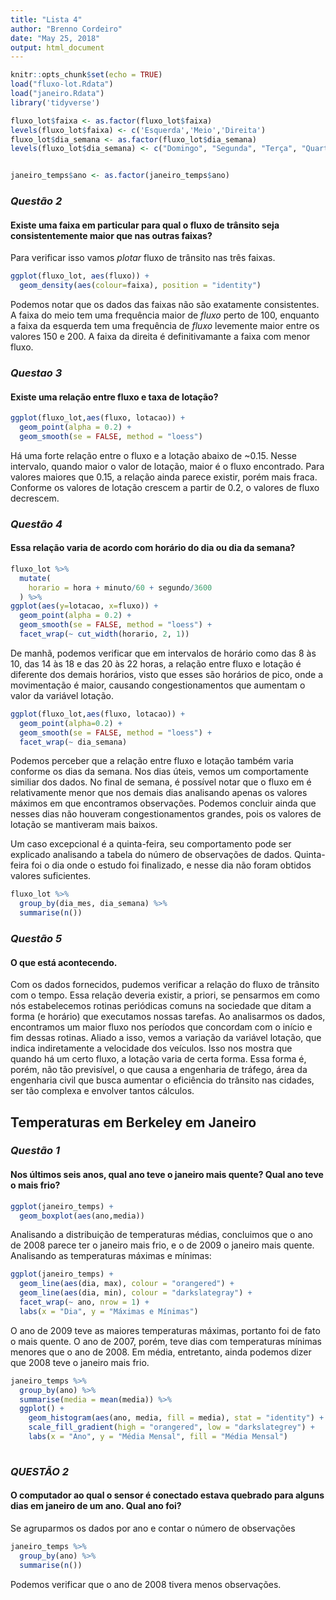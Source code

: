```yaml
---
title: "Lista 4"
author: "Brenno Cordeiro"
date: "May 25, 2018"
output: html_document
---
```


```r
knitr::opts_chunk$set(echo = TRUE)
load("fluxo-lot.Rdata")
load("janeiro.Rdata")
library('tidyverse')

fluxo_lot$faixa <- as.factor(fluxo_lot$faixa)
levels(fluxo_lot$faixa) <- c('Esquerda','Meio','Direita')
fluxo_lot$dia_semana <- as.factor(fluxo_lot$dia_semana)
levels(fluxo_lot$dia_semana) <- c("Domingo", "Segunda", "Terça", "Quarta", "Quinta", "Sexta", "Sábado")


janeiro_temps$ano <- as.factor(janeiro_temps$ano)
```

### *Questão 2*
#### Existe uma faixa em particular para qual o fluxo de trânsito seja **consistentemente** maior que nas outras faixas?
Para verificar isso vamos *plotar* fluxo de trânsito nas três faixas.

```r
ggplot(fluxo_lot, aes(fluxo)) +
  geom_density(aes(colour=faixa), position = "identity")
```

Podemos notar que os dados das faixas não são exatamente consistentes. A faixa do meio tem uma frequência maior de *fluxo* perto de 100, enquanto a faixa da esquerda tem uma frequência de *fluxo* levemente maior entre os valores 150 e 200. A faixa da direita é definitivamante a faixa com menor fluxo.

### *Questao 3*
#### Existe uma relação entre fluxo e taxa de lotação?

```r
ggplot(fluxo_lot,aes(fluxo, lotacao)) +
  geom_point(alpha = 0.2) +
  geom_smooth(se = FALSE, method = "loess")
```

<!-- Parece haver uma forte relação entre o fluxo e taxa de lotação quando o fluxo é menor que ~70. Quando o fluxo é maior, a relação ainda parece existir, mas há muitos pontos fora dessa relação. Por fim, a relação parece sim existir, mas é mais fraca quando o fluxo cresce. -->
Há uma forte relação entre o fluxo e a lotação abaixo de ~0.15. Nesse intervalo, quando maior o valor de lotação, maior é o fluxo encontrado. Para valores maiores que 0.15, a relação ainda parece existir, porém mais fraca. Conforme os valores de lotação crescem a partir de 0.2, o valores de fluxo decrescem.

### *Questão 4*
#### Essa relação varia de acordo com horário do dia ou dia da semana?

```r
fluxo_lot %>% 
  mutate(
    horario = hora + minuto/60 + segundo/3600
  ) %>% 
ggplot(aes(y=lotacao, x=fluxo)) +
  geom_point(alpha = 0.2) +
  geom_smooth(se = FALSE, method = "loess") +
  facet_wrap(~ cut_width(horario, 2, 1))
```

De manhã, podemos verificar que em intervalos de horário como das 8 às 10, das 14 às 18 e das 20 às 22 horas, a relação entre fluxo e lotação é diferente dos demais horários, visto que esses são horários de pico, onde a movimentação é maior, causando congestionamentos que aumentam o valor da variável lotação.

```r
ggplot(fluxo_lot,aes(fluxo, lotacao)) +
  geom_point(alpha=0.2) +
  geom_smooth(se = FALSE, method = "loess") +
  facet_wrap(~ dia_semana)
```
Podemos perceber que a relação entre fluxo e lotação também varia conforme os dias da semana. Nos dias úteis, vemos um comportamente similiar dos dados. No final de semana, é possível notar que o fluxo em é relativamente menor que nos demais dias analisando apenas os valores máximos em que encontramos observações. Podemos concluir ainda que nesses dias não houveram congestionamentos grandes, pois os valores de lotação se mantiveram mais baixos.

Um caso excepcional é a quinta-feira, seu comportamento pode ser explicado analisando a tabela do número de observações de dados. Quinta-feira foi o dia onde o estudo foi finalizado, e nesse dia não foram obtidos valores suficientes.

```r
fluxo_lot %>% 
  group_by(dia_mes, dia_semana) %>% 
  summarise(n())
```


### *Questão 5*
#### O que está acontecendo.

Com os dados fornecidos, pudemos verificar a relação do fluxo de trânsito com o tempo. Essa relação deveria existir, a priori, se pensarmos em como nós estabelecemos rotinas periódicas comuns na sociedade que ditam a forma (e horário) que executamos nossas tarefas. Ao analisarmos os dados, encontramos um maior fluxo nos períodos que concordam com o início e fim dessas rotinas. Aliado a isso, vemos a variação da variável lotação, que indica indiretamente a velocidade dos veículos. Isso nos mostra que quando há um certo fluxo, a lotação varia de certa forma. Essa forma é, porém, não tão previsível, o que causa a engenharia de tráfego, área da engenharia civil que busca aumentar o eficiência do trânsito nas cidades, ser tão complexa e envolver tantos cálculos.

## Temperaturas em Berkeley em Janeiro

### *Questão 1*
#### Nos últimos seis anos, qual ano teve o janeiro mais quente? Qual ano teve o mais frio?

```r
ggplot(janeiro_temps) +
  geom_boxplot(aes(ano,media))
```

Analisando a distribuição de temperaturas médias, concluimos que o ano de 2008 parece ter o janeiro mais frio, e o de 2009 o janeiro mais quente.
Analisando as temperaturas máximas e mínimas:

```r
ggplot(janeiro_temps) +
  geom_line(aes(dia, max), colour = "orangered") +
  geom_line(aes(dia, min), colour = "darkslategray") +
  facet_wrap(~ ano, nrow = 1) + 
  labs(x = "Dia", y = "Máximas e Mínimas")
```

O ano de 2009 teve as maiores temperaturas máximas, portanto foi de fato o mais quente.
O ano de 2007, porém, teve dias com temperaturas mínimas menores que o ano de 2008. Em média, entretanto, ainda podemos dizer que 2008 teve o janeiro mais frio.

```r
janeiro_temps %>% 
  group_by(ano) %>% 
  summarise(media = mean(media)) %>% 
  ggplot() +
    geom_histogram(aes(ano, media, fill = media), stat = "identity") +
    scale_fill_gradient(high = "orangered", low = "darkslategrey") +
    labs(x = "Ano", y = "Média Mensal", fill = "Média Mensal")
    
```

### *QUESTÃO 2*
#### O computador ao qual o sensor é conectado estava quebrado para alguns dias em janeiro de um ano. Qual ano foi?

Se agruparmos os dados por ano e contar o número de observações
```r
janeiro_temps %>% 
  group_by(ano) %>% 
  summarise(n())
```

Podemos verificar que o ano de 2008 tivera menos observações.